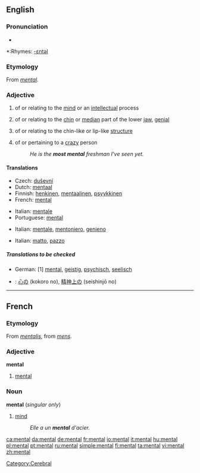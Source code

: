 {{wikipedia|mental (disambiguation)}}
==English==

===Pronunciation===
*{{audio|en-us-mental.ogg|Audio (US)}}

*:Rhymes: [[Rhymes:English:-ɛntəl|-ɛntəl]]

===Etymology===
From {{MF.}} ''[[#French|mental]]''.

===Adjective===
{{wikipedia}}
{{en-adj-notcomp}}

# of or relating to the [[mind]] or an [[intellect]]ual process
# {{anatomy}} of or relating to the [[chin]] or [[median]] part of the lower [[jaw]], [[genial]]
# {{biology}} of or relating to the chin-like or lip-like [[structure]]
# {{cattag|colloquial|comparable}} of or pertaining to a [[crazy]] person
#:''He is the '''most mental''' freshman I've seen yet.''

====Translations====
{{trans-top|relating to the mind}}
*Czech: [[duševní]]
*Dutch: [[mentaal]]
*Finnish: [[henkinen]], [[mentaalinen]], [[psyykkinen]]
*French: [[#French|mental]]
{{trans-mid}}
*Italian: [[mentale]]
*Portuguese: [[#Portuguese|mental]]
{{trans-bottom}}

{{trans-top|relating to the chin}}
*Italian: [[mentale]], [[mentoniero]], [[genieno]]
{{trans-mid}}
{{trans-bottom}}

{{trans-top|relating to the chin-like structure}}
{{trans-mid}}
{{trans-bottom}}

{{trans-top|relating to a crazy person}}
*Italian: [[matto]], [[pazzo]]
{{trans-mid}}
{{trans-bottom}}

=====Translations to be checked=====
{{checktrans}}

*German: [1] [[mental]], [[geistig]], [[psychisch]], [[seelisch]]
*{{ttbc|Japanese}}: [[心の]] (kokoro no), [[精神上の]] (seishinjō no)

----

==French==

===Etymology===
From {{LL.|fr}} ''[[mentalis]]'', from {{L.|fr}} ''[[mens]]''.

===Adjective===
'''mental'''

# [[#Adjective|mental]]

===Noun===
'''mental''' {{m}} (''singular only'')

# [[mind]]
#: ''Elle a un '''mental''' d'acier.''

[[Category:Cerebral]]

[[ca:mental]]
[[da:mental]]
[[de:mental]]
[[fr:mental]]
[[io:mental]]
[[it:mental]]
[[hu:mental]]
[[pl:mental]]
[[pt:mental]]
[[ru:mental]]
[[simple:mental]]
[[fi:mental]]
[[ta:mental]]
[[vi:mental]]
[[zh:mental]]